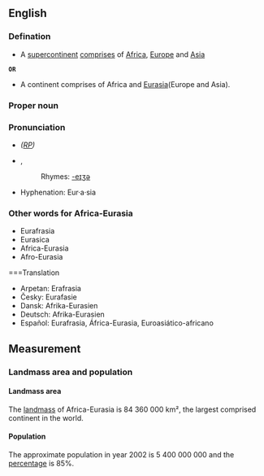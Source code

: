 ==English==

===Defination===
*A [[supercontinent]] [[comprises]] of [[Africa]], [[Europe]] and [[Asia]]
 
 '''OR'''

*A continent comprises of Africa and [[Eurasia]](Europe and Asia).

===Proper noun===
{{en-proper noun}}

===Pronunciation===
* ''([[RP]])'' {{IPA|/ˈæfrɪkə/}}
*{{IPA|/jʊˈɹeɪʒə/}}, {{SAMPA|/jU"reIZ@/}}
*:Rhymes: [[Rhymes:English:-eɪʒə|-eɪʒə]]
*Hyphenation: Eur·a·sia

===Other words for Africa-Eurasia===
*Eurafrasia
*Eurasica
*Africa-Eurasia
*Afro-Eurasia

===Translation
{{trans-top|Africa-Eurasia translation}}
*Arpetan: Erafrasia
*Česky: Eurafasie
*Dansk: Afrika-Eurasien
*Deutsch: Afrika-Eurasien
*Español: Eurafrasia, África-Eurasia, Euroasiático-africano
{{trans-bottom|Africa-Eurasia translation}}

==Measurement==
===Landmass area and population===
====Landmass area====
The [[landmass]] of Africa-Eurasia is 84 360 000 km², the largest comprised continent in the world.

====Population====
The approximate population in year 2002 is 5 400 000 000 and the [[percentage]] is 85%.